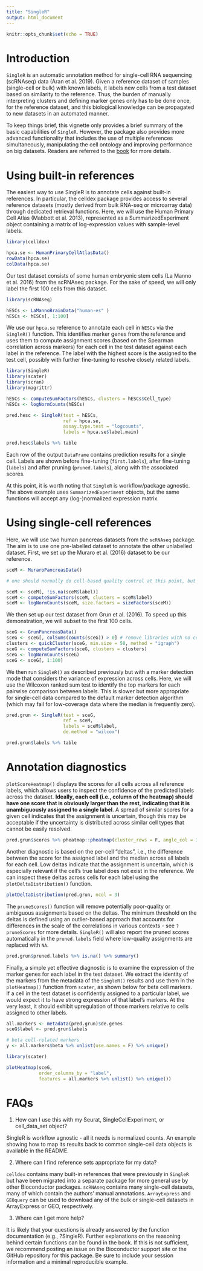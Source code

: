 ```yaml
---
title: "SingleR"
output: html_document
---
```


```r
knitr::opts_chunk$set(echo = TRUE)
```

# Introduction 
`SingleR` is an automatic annotation method for single-cell RNA sequencing (scRNAseq) data (Aran et al. 2019). Given a reference dataset of samples (single-cell or bulk) with known labels, it labels new cells from a test dataset based on similarity to the reference. Thus, the burden of manually interpreting clusters and defining marker genes only has to be done once, for the reference dataset, and this biological knowledge can be propagated to new datasets in an automated manner.  

To keep things brief, this vignette only provides a brief summary of the basic capabilities of `SingleR`. However, the package also provides more advanced functionality that includes the use of multiple references simultaneously, manipulating the cell ontology and improving performance on big datasets. Readers are referred to the [book](http://bioconductor.org/books/devel/SingleRBook/) for more details.  

# Using built-in references  
The easiest way to use SingleR is to annotate cells against built-in references. In particular, the celldex package provides access to several reference datasets (mostly derived from bulk RNA-seq or microarray data) through dedicated retrieval functions. Here, we will use the Human Primary Cell Atlas (Mabbott et al. 2013), represented as a SummarizedExperiment object containing a matrix of log-expression values with sample-level labels.  

```r
library(celldex)

hpca.se <- HumanPrimaryCellAtlasData()
rowData(hpca.se)
colData(hpca.se)
```

Our test dataset consists of some human embryonic stem cells (La Manno et al. 2016) from the scRNAseq package. For the sake of speed, we will only label the first 100 cells from this dataset.  

```r
library(scRNAseq)

hESCs <- LaMannoBrainData("human-es" )
hESCs <- hESCs[, 1:100]
```

We use our `hpca.se` reference to annotate each cell in `hESCs` via the `SingleR()` function. This identifies marker genes from the reference and uses them to compute assignment scores (based on the Spearman correlation across markers) for each cell in the test dataset against each label in the reference. The label with the highest score is the assigned to the test cell, possibly with further fine-tuning to resolve closely related labels.  

```r
library(SingleR)
library(scater)
library(scran)
library(magrittr)

hESCs <- computeSumFactors(hESCs, clusters = hESCs$Cell_type)
hESCs <- logNormCounts(hESCs)

pred.hesc <- SingleR(test = hESCs, 
                     ref = hpca.se, 
                     assay.type.test = "logcounts", 
                     labels = hpca.se$label.main)

pred.hesc$labels %>% table
```

Each row of the output `DataFrame` contains prediction results for a single cell. Labels are shown before fine-tuning (`first.labels`), after fine-tuning (`labels`) and after pruning (`pruned.labels`), along with the associated scores.  

At this point, it is worth noting that `SingleR` is workflow/package agnostic. The above example uses  `SummarizedExperiment` objects, but the same functions will accept any (log-)normalized expression matrix.  


# Using single-cell references  
Here, we will use two human pancreas datasets from the `scRNAseq` package. The aim is to use one pre-labelled dataset to annotate the other unlabelled dataset. First, we set up the Muraro et al. (2016) dataset to be our reference.  

```r
sceM <- MuraroPancreasData()

# one should normally do cell-based quality control at this point, but for brevity's sake, we will just remove the unlablled libraries.  

sceM <- sceM[, !is.na(sceM$label)]
sceM <- computeSumFactors(sceM, clusters = sceM$label)
sceM <- logNormCounts(sceM, size.factors = sizeFactors(sceM))
```

We then set up our test dataset from Grun et al. (2016). To speed up this demonstration, we will subset to the first 100 cells.  

```r
sceG <- GrunPancreasData()
sceG <- sceG[, colSums(counts(sceG)) > 0] # remove libraries with no counts
clusters <- quickCluster(sceG, min.size = 50, method = "igraph")
sceG <- computeSumFactors(sceG, clusters = clusters)
sceG <- logNormCounts(sceG)
sceG <- sceG[, 1:100]
```

We then run `SingleR()` as described previously but with a marker detection mode that considers the variance of expression across cells. Here, we will use the Wilcoxon ranked sum test to identify the top markers for each pairwise comparison between labels. This is slower but more appropriate for single-cell data compared to the default marker detection algorithm (which may fail for low-coverage data where the median is frequently zero).  

```r
pred.grun <- SingleR(test = sceG, 
                     ref = sceM, 
                     labels = sceM$label, 
                     de.method = "wilcox")

pred.grun$labels %>% table
```

# Annotation diagnostics  
`plotScoreHeatmap()` displays the scores for all cells across all reference labels, which allows users to inspect the confidence of the predicted labels across the dataset. **Ideally, each cell (i.e., column of the heatmap) should have one score that is obviously larger than the rest, indicating that it is unambiguously assigned to a single label**. A spread of similar scores for a given cell indicates that the assignment is uncertain, though this may be acceptable if the uncertainty is distributed across similar cell types that cannot be easily resolved.  

```r
pred.grun$scores %>% pheatmap::pheatmap(cluster_rows = F, angle_col = 315)
```

Another diagnostic is based on the per-cell “deltas”, i.e., the difference between the score for the assigned label and the median across all labels for each cell. Low deltas indicate that the assignment is uncertain, which is especially relevant if the cell’s true label does not exist in the reference. We can inspect these deltas across cells for each label using the  `plotDeltaDistribution()` function.  

```r
plotDeltaDistribution(pred.grun, ncol = 3)
```

The `pruneScores()` function will remove potentially poor-quality or ambiguous assignments based on the deltas. The minimum threshold on the deltas is defined using an outlier-based approach that accounts for differences in the scale of the correlations in various contexts - see `?pruneScores` for more details. `SingleR()` will also report the pruned scores automatically in the  `pruned.labels` field where low-quality assignments are replaced with `NA`.  

```r
pred.grun$pruned.labels %>% is.na() %>% summary()
```

Finally, a simple yet effective diagnostic is to examine the expression of the marker genes for each label in the test dataset. We extract the identity of the markers from the metadata of the `SingleR()` results and use them in the  `plotHeatmap()` function from `scater`, as shown below for beta cell markers. If a cell in the test dataset is confidently assigned to a particular label, we would expect it to have strong expression of that label’s markers. At the very least, it should exhibit upregulation of those markers relative to cells assigned to other labels.  

```r
all.markers <- metadata(pred.grun)$de.genes
sceG$label <- pred.grun$labels

# beta cell-related markers
y <- all.markers$beta %>% unlist(use.names = F) %>% unique()

library(scater)

plotHeatmap(sceG, 
            order_columns_by = "label", 
            features = all.markers %>% unlist() %>% unique())
```


# FAQs  
1. How can I use this with my Seurat, SingleCellExperiment, or cell_data_set object?  

SingleR is workflow agnostic - all it needs is normalized counts. An example showing how to map its results back to common single-cell data objects is available in the README.  

2. Where can I find reference sets appropriate for my data?  

`celldex` contains many built-in references that were previously in `SingleR` but have been migrated into a separate package for more general use by other Bioconductor packages. `scRNAseq` contains many single-cell datasets, many of which contain the authors’ manual annotations. `ArrayExpress` and `GEOquery` can be used to download any of the bulk or single-cell datasets in ArrayExpress or GEO, respectively.  

3. Where can I get more help?  

It is likely that your questions is already answered by the function documentation (e.g., ?SingleR). Further explanations on the reasoning behind certain functions can be found in the book. If this is not sufficient, we recommend posting an issue on the Bioconductor support site or the GitHub repository for this package. Be sure to include your session information and a minimal reproducible example.  




